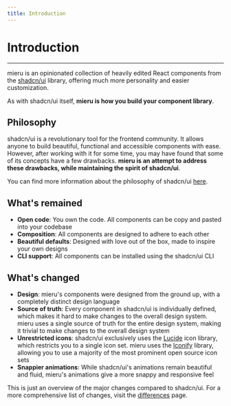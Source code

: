 ```yaml
---
title: Introduction
---
```


# Introduction

---

mieru is an opinionated collection of heavily edited React components from the [shadcn/ui](https://ui.shadcn.com/) library, offering much more personality and easier customization.

As with shadcn/ui itself, **mieru is how you build your component library**.

## Philosophy

shadcn/ui is a revolutionary tool for the frontend community. It allows anyone to build beautiful, functional and accessible components with ease. However, after working with it for some time, you may have found that some of its concepts have a few drawbacks. **mieru is an attempt to address these drawbacks, while maintaining the spirit of shadcn/ui**.

You can find more information about the philosophy of shadcn/ui [here](https://ui.shadcn.com/docs).

## What's remained

- **Open code**: You own the code. All components can be copy and pasted into your codebase
- **Composition**: All components are designed to adhere to each other
- **Beautiful defaults**: Designed with love out of the box, made to inspire your own designs
- **CLI support**: All components can be installed using the shadcn/ui CLI

## What's changed

- **Design**: mieru's components were designed from the ground up, with a completely distinct design language
- **Source of truth**: Every component in shadcn/ui is individually defined, which makes it hard to make changes to the overall design system. mieru uses a single source of truth for the entire design system, making it trivial to make changes to the overall design system
- **Unrestricted icons**: shadcn/ui exclusively uses the [Lucide](https://lucide.dev/) icon library, which restricts you to a single icon set. mieru uses the [Iconify](https://iconify.design/) library, allowing you to use a majority of the most prominent open source icon sets
- **Snappier animations**: While shadcn/ui's animations remain beautiful and fluid, mieru's animations give a more snappy and responsive feel

This is just an overview of the major changes compared to shadcn/ui. For a more comprehensive list of changes, visit the [differences](/docs/differences) page.
